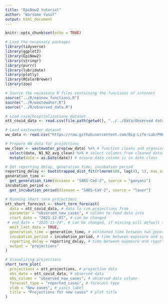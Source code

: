 ```yaml
---
title: "EpiNow2 tutorial"
author: "Warsame Yusuf"
output: html_document
---
```


```r
knitr::opts_chunk$set(echo = TRUE)
```

```r
# Load the necessary packages
library(tidyverse)
library(ggplot2)
library(EpiNow2)
library(stringr)
library(purrr)
library(lubridate)
library(plotly)
library(RColorBrewer)
library(zoo)
```

```r
# Source the necessary R files containing the functions of interest
source("../R/epinow_functions.R")
source("../R/wastewater.R")
source("../R/observed_data.R")
```

```r
# Load case/hospitalizations dataset
ott_covid_data <- read.csv(file.path(getwd(), "../../Data/Observed data/OPH_Observed_COVID_Data.csv"))

# Load wastewater dataset
ww_data <- read.csv("https://raw.githubusercontent.com/Big-Life-Lab/PHESD/main/Wastewater/Ottawa/Data/wastewater_virus.csv")
```

```r
# Prepare WW data for projections
ww_clean <- wastewater_prep(ww_data) %>% # function cleans and organizes WW data
  select(date, N1_N2_avg_clean) %>% # select columns from cleaned dataset
  mutate(date = as.Date(date)) # ensure date column is in date class
```

```r
# Set reporting delay, generation time, incubation period
reporting_delay <- bootstrapped_dist_fit(rlnorm(100, log(4), 1), max_value = 30)
generation_time <-
  get_generation_time(disease = "SARS-CoV-2", source = "ganyani")
incubation_period <-
  get_incubation_period(disease = "SARS-CoV-2", source = "lauer")

# Running short term projections
ott_short_forecast <- short_term_forecast(
  data = ott_covid_data, # data to run projections from
  parameter = "observed_new_cases", # column to feed data into
  start_date = "2021-12-01", # can be changed
 # end_date = "2020-11-24", # can be changed, if missing will default to last day
  omit_last_date = TRUE,
  generation_time = generation_time, # estimated time between two generations of virus
  incubation_period = incubation_period, # time between exposure and symptom onset
  reporting_delay = reporting_delay, # time between exposure and reported 
  output = "projections"
)
```

```r
# Visualizing projections
short_term_plot(
  projections = ott_projections, # projection data
  obs_data = ott_covid_data, # observed data
  obs_column = "observed_new_cases", # observed data column
  forecast_type = "reported_cases", # forecast type
  ylab = "New cases", # yaxis label
  title = "Projections for new cases" # plot title
)
```